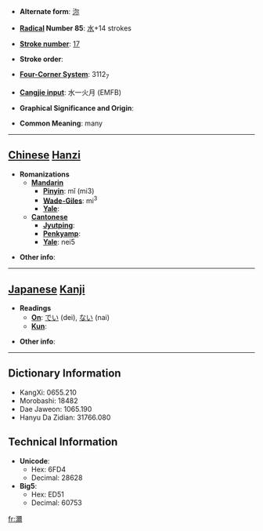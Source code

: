 * '''Alternate form''': [[沵]]

* '''[[Wiktionary:Chinese radical index| Radical]] Number 85''': [[Wiktionary:Chinese radical index 水|水]]+14 strokes

* '''[[Wiktionary:Chinese total strokes index|Stroke number]]''': [[Wiktionary:Chinese total strokes index 17|17]]

* '''Stroke order''': 

* '''[[Wiktionary:Chinese four corner index|Four-Corner System]]''': 3112<sub>7</sub>

* '''[[Wiktionary:Chinese Cangjie index|Cangjie input]]''': 水一火月 (EMFB)

* '''Graphical Significance and Origin''': 

* '''Common Meaning''': many

----

== [[Chinese]] [[Hanzi]] ==

* '''Romanizations'''
** '''[[Mandarin]]'''
*** '''[[Pinyin]]''': mǐ (mi3)
*** '''[[Wade-Giles]]''': mi<sup>3</sup>
*** '''[[Yale]]''': 
** '''[[Cantonese]]'''
*** '''[[Jyutping]]''':
*** '''[[Penkyamp]]''': 
*** '''[[Yale]]''': nei5

* '''Other info''': 

----

== [[Japanese]] [[Kanji]] ==

* '''Readings'''
** '''[[On]]''': [[でい]] (dei), [[ない]] (nai)
** '''[[Kun]]''': 

* '''Other info''':  

----

== Dictionary Information ==

* KangXi: 0655.210
* Morobashi: 18482
* Dae Jaweon: 1065.190
* Hanyu Da Zidian: 31766.080

== Technical Information ==

* '''Unicode''':
** Hex: 6FD4
** Decimal: 28628
* '''Big5''':
** Hex: ED51
** Decimal: 60753

[[fr:濔]]